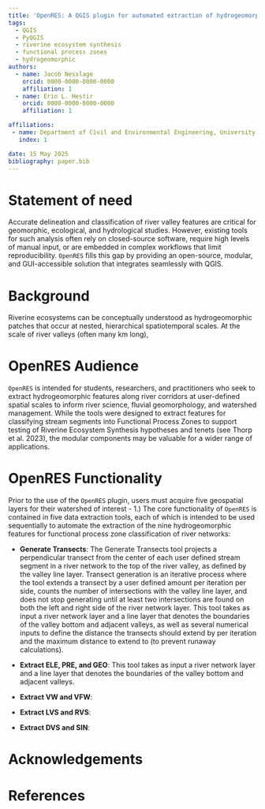 ```yaml
---
title: 'OpenRES: A QGIS plugin for automated extraction of hydrogeomorphic features to support functional process zone classification of river networks'
tags:
  - QGIS
  - PyQGIS
  - riverine ecosystem synthesis
  - functional process zones
  - hydrogeomorphic
authors:
  - name: Jacob Nesslage
    orcid: 0000-0000-0000-0000
    affiliation: 1 
  - name: Erin L. Hestir
    orcid: 0000-0000-0000-0000
    affiliation: 1

affiliations:
 - name: Department of Civil and Environmental Engineering, University of California, Merced, Merced, CA, USA
   index: 1

date: 15 May 2025
bibliography: paper.bib
---
```


# Statement of need

Accurate delineation and classification of river valley features are critical for geomorphic, ecological, and hydrological studies. However, existing tools for such analysis often rely on closed-source software, require high levels of manual input, or are embedded in complex workflows that limit reproducibility. `OpenRES` fills this gap by providing an open-source, modular, and GUI-accessible solution that integrates seamlessly with QGIS.

# Background

Riverine ecosystems can be conceptually understood as hydrogeomorphic patches that occur at nested, hierarchical spatiotemporal scales. At the scale of river valleys (often many km long),

# OpenRES Audience

`OpenRES` is intended for students, researchers, and practitioners who seek to extract hydrogeomorphic features along river corridors at user-defined spatial scales to inform river science, fluvial geomorphology, and watershed management. While the tools were designed to extract features for classifying stream segments into Functional Process Zones to support testing of Riverine Ecosystem Synthesis hypotheses and tenets (see Thorp et al. 2023), the modular components may be valuable for a wider range of applications.

# OpenRES Functionality

Prior to the use of the `OpenRES` plugin, users must acquire five geospatial layers for their watershed of interest - 1.) 
The core functionality of `OpenRES` is contained in five data extraction tools, each of which is intended to be used sequentially to automate the extraction of the nine hydrogeomorphic features for functional process zone classification of river networks:

-   **Generate Transects**: The Generate Transects tool projects a perpendicular transect from the center of each user defined stream segment in a river network to the top of the river valley, as defined by the valley line layer. Transect generation is an iterative process where the tool extends a transect by a user defined amount per iteration per side, counts the number of intersections with the valley line layer, and does not stop generating until at least two intersections are found on both the left and right side of the river network layer. This tool takes as input a river network layer and a line layer that denotes the boundaries of the valley bottom and adjacent valleys, as well as several numerical inputs to define the distance the transects should extend by per iteration and the maximum distance to extend to (to prevent runaway calculations).

-   **Extract ELE, PRE, and GEO**: This tool takes as input a river network layer and a line layer that denotes the boundaries of the valley bottom and adjacent valleys. 

-   **Extract VW and VFW**:

-   **Extract LVS and RVS**:

-   **Extract DVS and SIN**:

# Acknowledgements

# References
